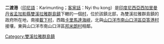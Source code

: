 {{Multiple issues|
{{Notability Unreferenced|time=2020-07-23T12:48:49+00:00}}
{{Unreferenced|time=2020-07-23T12:48:49+00:00}}
}}
'''二渡港'''（[[印尼語|印尼語]]：Karimunting；[[山口洋客語|客家話]]：Nyi thu kong）是[[印度尼西亞|印度尼西亞]][[西加里曼丹省|西加里曼丹省]][[孟加影縣|孟加影縣]][[雙溪拉雅群島|雙溪拉雅群島鎮]]下轄的一個[[村|村]]，位於該鎮北部，為雙溪拉雅群島鎮的政府所在地，南接[[載下|載下村]]，西臨[[卡里馬達海峽|卡里馬達海峽]]，北與[[山口洋|山口洋市]][[南山口洋區|南山口洋區]][[亞答港|亞答港村]]接壤，東與山口洋市南山口洋區[[邦米朗|邦米朗村]]相鄰。

[[Category:雙溪拉雅群島鎮|Category:雙溪拉雅群島鎮]]
{{geo-stub}}